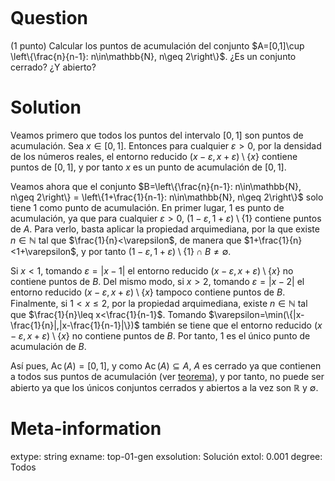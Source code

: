 ```r
```

Question
========
(1 punto) Calcular los puntos de acumulación del conjunto $A=[0,1]\cup \left\{\frac{n}{n-1}: n\in\mathbb{N}, n\geq 2\right\}$. ¿Es un conjunto cerrado? ¿Y abierto?

Solution
========
Veamos primero que todos los puntos del intervalo $[0,1]$ son puntos de acumulación. Sea $x\in[0,1]$. Entonces para cualquier $\varepsilon>0$, por la densidad de los números reales, el entorno reducido $(x-\varepsilon,x+\varepsilon)\setminus\{x\}$ contiene puntos de $[0,1]$, y por tanto $x$ es un punto de acumulación de $[0,1]$.

Veamos ahora que el conjunto $B=\left\{\frac{n}{n-1}: n\in\mathbb{N}, n\geq 2\right\} = \left\{1+\frac{1}{n-1}: n\in\mathbb{N}, n\geq 2\right\}$ solo tiene $1$ como punto de acumulación. En primer lugar, $1$ es punto de acumulación, ya que para cualquier $\varepsilon>0$, $(1-\varepsilon, 1+\varepsilon)\setminus  \{1\}$ contiene puntos de $A$. Para verlo, basta aplicar la propiedad arquimediana, por la que existe $n\in\mathbb{N}$ tal que $\frac{1}{n}<\varepsilon$, de manera que $1+\frac{1}{n}<1+\varepsilon$, y por tanto $(1-\varepsilon, 1+\varepsilon)\setminus  \{1\}\cap B\neq \emptyset$.

Si $x<1$, tomando $\varepsilon=|x-1|$ el entorno reducido $(x-\varepsilon, x+\varepsilon)\setminus\{x\}$ no contiene puntos de $B$. Del mismo modo, si $x>2$, tomando $\varepsilon=|x-2|$ el entorno reducido $(x-\varepsilon, x+\varepsilon)\setminus\{x\}$ tampoco contiene puntos de $B$. Finalmente, si $1<x\leq 2$, por la propiedad arquimediana, existe $n\in\mathbb{N}$ tal que $\frac{1}{n}\leq x<\frac{1}{n-1}$. Tomando $\varepsilon=\min(\{|x-\frac{1}{n}|,|x-\frac{1}{n-1}|\})$ también se tiene que el entorno reducido $(x-\varepsilon, x+\varepsilon)\setminus\{x\}$ no contiene puntos de $B$. Por tanto, $1$ es el único punto de acumulación de $B$.

Así pues, $\operatorname{Ac}(A)=[0,1]$, y como $\operatorname{Ac}(A)\subseteq A$, $A$ es cerrado ya que contienen a todos sus puntos de acumulación (ver [teorema](https://aprendeconalf.es/analisis-manual/topologia-reales.html#thm-conjunto-cerrado-puntos-acumulacion)), y por tanto, no puede ser abierto ya que los únicos conjuntos cerrados y abiertos a la vez son $\mathbb{R}$ y $\emptyset$.

Meta-information
================
extype: string
exname: top-01-gen
exsolution: Solución
extol: 0.001
degree: Todos
